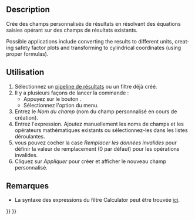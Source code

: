 <languages/>

{{Docnav/fr
|[[FEM_PostFilterDataAtPoint/fr|Données du filtre d'écrêtage du point]]
|[[FEM_PostCreateFunctionPlane/fr|Filtre fonction plan]]
|[[FEM_Workbench/fr|Atelier FEM]]
|IconL=FEM_PostFilterDataAtPoint.svg
|IconR=FEM_PostCreateFunctionPlane.svg
|IconC=Workbench_FEM.svg
}}

{{GuiCommand/fr
|Name=FEM PostFilterCalculator
|Name/fr=FEM Champs personnalisés de résultats
|MenuLocation=Résultats → Créer des champs personnalisés de résultats
|Workbenches=[[FEM_Workbench/fr|FEM]]
|SeeAlso=[[FEM_PostPipelineFromResult/fr|FEM Pipeline de résultats]], [[FEM_tutorial/fr|FEM Tutoriel]]
}}

==Description==

<div class="mw-translate-fuzzy">
Crée des champs personnalisés de résultats en résolvant des équations saisies opérant sur des champs de résultats existants.
</div>

<div lang="en" dir="ltr" class="mw-content-ltr">
Possible applications include converting the results to different units, creating safety factor plots and transforming to cylindrical coordinates (using proper formulas).
</div>

<span id="Usage"></span>
==Utilisation==

# Sélectionnez un [[FEM_PostPipelineFromResult/fr|pipeline de résultats]] ou un filtre déjà créé.
# Il y a plusieurs façons de lancer la commande :
#* Appuyez sur le bouton {{Button|[[Image:FEM_PostFilterCalculator.svg|16px]] [[FEM_PostFilterCalculator/fr|Créer des champs personnalisés de résultats]]}}.
#* Sélectionnez l'option {{MenuCommand|Résultats → [[Image:FEM_PostFilterCalculator.svg|16px]] Créer des champs personnalisés de résultats}} du menu.
# Entrez le ''Nom du champ'' (nom du champ personnalisé en cours de création).
# Entrez l'expression. Ajoutez manuellement les noms de champs et les opérateurs mathématiques existants ou sélectionnez-les dans les listes déroulantes.
# vous pouvez cocher la case ''Remplacer les données invalides'' pour définir la valeur de remplacement (0 par défaut) pour les opérations invalides.
# Cliquez sur ''Appliquer'' pour créer et afficher le nouveau champ personnalisé.

<span id="Notes"></span>
==Remarques==

* La syntaxe des expressions du filtre Calculator peut être trouvée [https://www.paraview.org/paraview-docs/nightly/python/paraview.simple.Calculator.html ici].


{{Docnav/fr
|[[FEM_PostFilterDataAtPoint/fr|Données du filtre d'écrêtage du point]]
|[[FEM_PostCreateFunctionPlane/fr|Filtre fonction plan]]
|[[FEM_Workbench/fr|Atelier FEM]]
|IconL=FEM_PostFilterDataAtPoint.svg
|IconR=FEM_PostCreateFunctionPlane.svg
|IconC=Workbench_FEM.svg
}}

{{FEM Tools navi{{#translation:}}}}
{{Userdocnavi{{#translation:}}}}